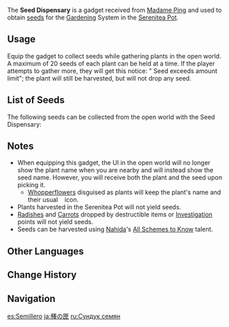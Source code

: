 {{Item Infobox
|id           = 220033
|image        = Item Seed Dispensary.png
|type         = Gadgets
|invCategory  = Gadgets
|quality      = 4
|description  = A special container obtained from [[Madame Ping]]. According to her, this dispensary has the power to "generate seeds"... That is to say, it can create the seeds of various plants according to their special traits, which can then be planted within the appropriate fields within your [[Serenitea Pot]].<br />The plants that can be sown are as follows: [[Silk Flower]], [[Sweet Flower]], [[Cecilia]], [[Glaze Lily]], [[Windwheel Aster]], [[Qingxin]], [[Violetgrass]], [[Valberry]], [[Small Lamp Grass]], [[Jueyun Chili]], [[Carrot]], [[Radish]], [[Mint]], [[Mushroom]], [[Naku Weed]], [[Horsetail]], [[Snapdragon]], [[Lotus Head]], [[Calla Lily]], [[Seagrass]], [[Sea Ganoderma]], [[Harra Fruit]], [[Zaytun Peach]], [[Sumeru Rose]].
|effect       = While the gadget is equipped, harvesting certain plants will give the plant and an additional plant [[seed]]. Using the gadget opens the seed inventory.
|reusable     = Yes
|usage        = Quick Use
|memento      = No
|source1      = Reward from [[The Art of Horticulture]]
}}
The '''Seed Dispensary''' is a gadget received from [[Madame Ping]] and used to obtain [[seeds]] for the [[Gardening]] System in the [[Serenitea Pot]].

==Usage==
Equip the gadget to collect seeds while gathering plants in the open world.<br />
A maximum of 20 seeds of each plant can be held at a time. If the player attempts to gather more, they will get this notice: "<Plant> Seed exceeds amount limit"; the plant will still be harvested, but will not drop any seed.

==List of Seeds==
The following seeds can be collected from the open world with the Seed Dispensary:
{{Items by Category List|Seed Dispensary|2|not=Event Items}}

==Notes==
* When equipping this gadget, the UI in the open world will no longer show the plant name when you are nearby and will instead show the seed name. However, you will receive both the plant and the seed upon picking it.
** [[Whopperflower]]s disguised as plants will keep the plant's name and their usual &nbsp;{{DIcon}}&nbsp; icon.
* Plants harvested in the Serenitea Pot will not yield seeds.
* [[Radish]]es and [[Carrot]]s dropped by destructible items or [[Investigation]] points will not yield seeds.
* Seeds can be harvested using [[Nahida]]'s [[All Schemes to Know]] talent.

==Other Languages==
{{Other Languages
|en      = Seed Dispensary
|zhs     = 化种匣
|zhs_rm  = Huà Zhǒng Xiá
|zht     = 化種匣
|zht_rm  = Huà Zhǒng Xiá
|zh_tl   = Seed-Transforming Box
|ja      = 種の匣
|ja_rm   = Tane no Hako
|ja_tl   = Seed Box
|ko      = 씨앗 함
|ko_rm   = Ssiat Ham
|ko_tl   = Seed Chest
|es      = Semillero
|es_tl   = Seedbed
|fr      = Boîte à graines
|fr_tl   = Seed Box
|ru      = Сундук семян
|ru_tl   = Seed Box
|th      = Seed Dispensary
|vi      = Hộp Hạt Giống
|vi_tl   = 
|de      = Saatschachtel
|de_tl   = Seed Box
|id      = Seed Dispensary
|pt      = Caixa de Sementificação
|pt_tl   = 
|tr      = Tohum Kutusu
|tr_tl   = 
|it      = Scatola di semi
|it_tl   = 
}}

==Change History==
{{Change History|2.0}}

==Navigation==
{{Gadget Navbox}}

[[es:Semillero]]
[[ja:種の匣]]
[[ru:Сундук семян]]